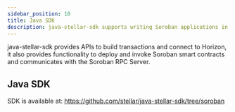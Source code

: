 ```yaml
---
sidebar_position: 10
title: Java SDK
description: java-stellar-sdk supports writing Soroban applications in Java.
---
```


java-stellar-sdk provides APIs to build transactions and connect to Horizon, it also provides functionality to deploy and invoke Soroban smart contracts and communicates with the Soroban RPC Server.

## Java SDK

SDK is available at: https://github.com/stellar/java-stellar-sdk/tree/soroban
